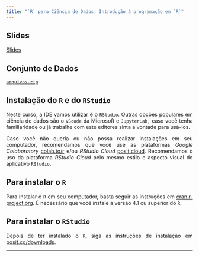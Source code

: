 ```yaml
---
title: "`R` para Ciência de Dados: Introdução à programação em `R`"
---
```


<div style="text-align:justify">

## Slides

[Slides](programacao.pdf)

## Conjunto de Dados

[`arquivos.zip`](arquivos.zip)

## Instalação do `R` e do `RStudio`

Neste curso, a IDE vamos utilizar é o `RStudio`. Outras opções populares em ciência de dados são o `VScode` da Microsoft e `JupyterLab,` caso você tenha familiaridade ou já trabalhe com este editores sinta a vontade para usá-los.

Caso você não queria ou não possa realizar instalações em seu computador, recomendamos que você use as plataformas *Google Colaboratory* [colab.to/r](https://colab.to/r) e/ou *RStudio Cloud* [posit.cloud](https://posit.cloud/). Recomendamos o uso da plataforma *RStudio Cloud* pelo mesmo estilo e aspecto visual do aplicativo `RStudio`.

## Para instalar o `R`

Para instalar o `R` em seu computador, basta seguir as instruções em [cran.r-project.org](https://cran.r-project.org/). É necessário que você instale a versão 4.1 ou superior do `R`.

## Para instalar o `RStudio`

Depois de ter instalado o `R`, siga as instruções de instalação em [posit.co/downloads](https://posit.co/downloads/).

</div>

---
